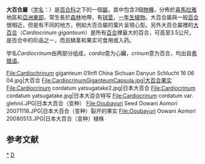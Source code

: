 {{Automatic taxobox
| taxon = Cardiocrinum
| image =  Cardiochrinum giganteum 01Hab China Sichuan Danyun Schlucht 16 06 04.jpg
| image_caption = [[大百合|大百合]]
| authority = (Endl.) Lindl. 
| subdivision_ranks = 種
| subdivision = 
* [[蕎麥葉大百合|蕎麥葉大百合]] ''Cardiocrinum cathayanum''
* [[日本大百合|日本大百合]] ''Cardiocrinum cordatum''
** ''Cardiocrinum cordatum'' var. ''glehnii''
* [[大百合|大百合]] ''Cardiocrinum giganteum''
** [[雲南大百合|雲南大百合]] ''Cardiocrinum giganteum'' var. ''yunnanense''
}}
'''大百合屬'''（[[学名|学名]]：''{{lang|la|Cardiocrinum}}''）是[[百合科|百合科]]之下的一個[[屬|屬]]，其中包含3個[[物種|物種]]，分佈於[[喜馬拉雅|喜馬拉雅]]地區和[[亞洲東部|亞洲東部]]，常生長於[[森林|森林]]地帶，有[[球莖|球莖]]，[[一年生植物|一年生植物]]。大百合屬與一般[[百合|百合]]很相近，但是有不同的地方，例如大百合屬的葉片呈現心型。另外大百合屬裡的[[大百合|大百合]]（''Cardiocrinum giganteum''）是所有[[百合|百合]]裡最大的百合，可高至3.5公尺，是百合中的珍品之一，而且鳞茎和果实可食用或入药。

学名''Cardiocrinum''由两部分组成，''cardia''意为心臟，''crinum''意为百合，均出自[[希腊语|希腊语]]。

<gallery>
File:Cardiochrinum giganteum 01Infl China Sichuan Danyun Schlucht 16 06 04.jpg|大百合
File:CardiocrinumGiganteumCapsula.jpg|大百合果实
File:Cardiocrinum cordatum yatsugatake2.jpg|日本大百合
File:Cardiocrinum cordatum yatsugatake.jpg|日本大百合特写
File:Cardiocrinum cordatum var. glehnii.JPG|日本大百合（变种）
File:Ooubayuri Seed Oowani Aomori 20071118.JPG|日本大百合（变种）裂开的果实
File:Ooubayuri Oowani Aomori 20080513.JPG|日本大百合（变种）植株
</gallery>

==参考文献==
{{reflist|2}}
{{Commons|Cardiocrinum}}
{{Wikispecies|Cardiocrinum}}
{{Taxonbar|from=Q2152498}}

[[Category:大百合属|*]]
[[Category:百合科|D]]

{{植物小作品}}